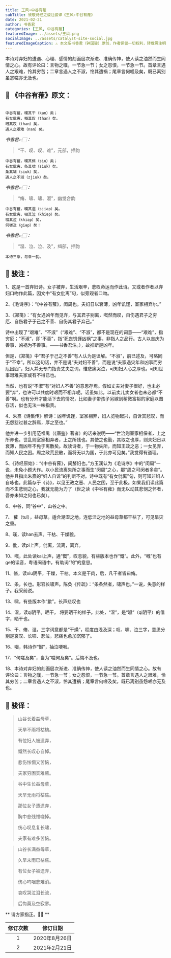 ```yaml
---
title: 王风∘中谷有蓷
subTitle: 致敬诗经之骏注骏译《王风∘中谷有蓷》 
date: 2021-02-21 
author: 书香君
categories: [王风, 中谷有蓷]
featuredImage: ../assets/王风.png
socialImage: ../assets/catalyst-site-social.jpg
featuredImageCaption: ⚠️️ 本文系书香君（钟国骏）原创，作者保留一切权利，转载需注明出处。
---
```


本诗对弃妇的遭遇、心理、感情的刻画层次渐进、准确传神，使人读之油然而生同情之心。故有评论曰：言物之暵，一节急一节；女之怨恨，一节急一节。首章言遇人之艰难，怜其穷苦；二章言遇人之不淑，怜其遭祸；尾章言何嗟及矣，既已离别虽怨嗟亦无及也。

## 🌼 《中谷有蓷》原文：
```

中谷有蓷，暵其干（kan）矣；
有女仳离，嘅其叹（than）矣。
嘅其叹（than）矣，
遇人之艰难（nan）矣。

```
*书香君👉🏻：* 

> “干、叹、叹、难”，元部，押韵

```
中谷有蓷，暵其脩（siu）矣；
有女仳离，条其啸（siuk）矣。
条其啸（siuk）矣，
遇人之不淑（zjiuk）矣。

```
*书香君👉🏻：* 

> “脩、啸、啸、淑”，幽觉合韵

```
中谷有蓷，暵其湿（sjiəp）矣。
有女仳离，啜其泣（khiəp）矣。
啜其泣（khiəp）矣，
何嗟及（giəp）矣！

```
*书香君👉🏻：* 

> “湿、泣、泣、及”，缉部，押韵

```
本诗三章，每章一韵。

```
## 🍁️ 骏注：

1、这是一首弃妇诗。女子被弃，生活艰辛，悲叹命运而作此诗。又或者作者以弃妇口吻作此篇，因文中“有女仳离”句，似旁观者口吻。

2、《毛诗序》：“《中谷有蓷》，闵周也。夫妇日以衰薄，凶年饥馑，室家相弃尔。”

3、《郑笺》：“有女遇凶年而见弃，与其君子别离，嘅然而叹，自伤遇君子之穷厄、自伤君子于己之不善、自伤其君子弃己。”

诗中出现了“艰难”、“不淑”（“艰难”、“不淑”，都不是现在的词意——“艰难”，指穷厄；“不淑”，即“不善”，指“死丧饥馑凶祸”之事，非指人之品行。古人以吉庆为善事，凶祸为不善事。——书香君注。），故推断是凶年。

但是，《郑笺》中“君子于己之不善”有人认为是误解。“不淑”，前已述及，可略同于“不幸”。所以这句话，并不是说“夫对妇不善”，而是说“夫家遇灾年和凶事而穷厄困囧”，妇人并无专门指责丈夫之词，惟悲痛哭泣，可知妇人心之厚也。可知世事艰难夫家或有不得已也。

当然，也有说“不淑”有“对妇人不善”的意思存焉。假如丈夫对妻子很好，也未必要“弃”，也许可以共度时艰而不相弃呢。话虽如此，以前卖儿卖女者也未必都“不善”啊。也有分开才能活下去的情况，比如妻子带孩子另嫁到稍微富裕的家庭以图存活，似也无法一味指责。

4、朱熹《诗集传》解诗：凶年饥馑，室家相弃，妇人览物起兴，自诉其悲叹，而无怨怼过甚之辞焉，厚之至也。”

他并进一步引用范祖禹（《唐鉴》著者）的话来说明——“世治则室家相保者，上之所养也。世乱则室家相弃者，上之所残也。其使之也勤，其取之也厚，则夫妇日以衰薄，而凶年不免于离散矣。故读诗者，于一物失所，而知王政之恶；一女见弃，而知人民之困。周之政荒民散，而将无以为国，于此亦可见矣。”我觉得有道理。

5、《诗经原始》：“《中谷有蓷》，闵嫠妇也。”方玉润认为《毛诗序》中的“闵周”一说，未免小题大作。以小民流离失所之事而生“闵周”之心，那“周之可闵者多矣”。他并且指出朱熹的“妇人自诉”的判断不对。诗中既有“有女仳离”句，则可知非妇人自咏也。此篇存于《诗》，以见王政之恶、人民之困，至于此极。如果我们读此篇而不生悲悯之心，我就无能为力了（世之读《中谷有蓷》而无以动其悲悯之怀者，吾亦未如之何也已矣）。

6、中谷，同“谷中”，山谷之中。

7、 蓷（tuī），益母草。适合潮湿之地。连低洼之地的益母草都干枯了，可见旱灾之重。

8、暵，读han去声。干枯、干燥貌。

9、仳，读pi上声。仳离，流离，离弃。

10、嘅，此处读kai上声，通“慨”，叹息貌，有些版本也作“慨”。此外，“嘅”也有ge的读音，粤语闽语中，有助词“的”的意思。

11、脩，读xiu阴平，干燥，干枯。本义是干肉，后，凡干者皆曰脩。

12、条，长也。形容长啸声。陈奂《传疏》：“条条然者，啸声也。”一说，失意的样子。我采前说。

13、啸，有些版本作“歗”。长声悲叹也

14、湿，读qi阴平。晒干， 将要晒干的样子。此处，“湿”，是“㬤”（qi阴平）的借字，晒干也。

15、干、脩、湿，三字词意都是“干燥”，程度由浅及深；叹、啸、泣三字，意思分别是哀叹、长啸、悲泣，悲痛也愈加沉郁了。

16、啜，韩诗作“惙”，抽泣哽咽。

17、“何嗟及矣”，当为“嗟何及矣”。后悔不及也。

18、本诗对弃妇的刻画层次渐进、准确传神，使人读之油然而生同情之心。故有评论曰：言物之暵，一节急一节；女之怨恨，一节急一节。首章言遇人之艰难，怜其穷苦；二章言遇人之不淑，怜其遭祸；尾章言何嗟及矣，既已离别虽怨嗟亦无及也。

## 🍁️ 骏译：

> 山谷长着益母草，
> 
> 天旱不雨将枯槁。
> 
> 有位妇人被遗弃，
> 
> 慨然长叹心自悼。
> 
> 悲伤怅惘又苦恼，
> 
> 夫家穷困实难熬。

> 谷中生长益母草，
> 
> 天旱无雨将枯焦。
> 
> 那位女子遭遗弃，
> 
> 胸中悲残惟嗟悼。
> 
> 伤心叹息复长啸，
> 
> 夫家有难多苦恼。

> 山谷长满益母草，
> 
> 久旱未雨已枯焦。
> 
> 有位女子被遗弃，
> 
> 伤心呜咽悲难消。
> 
> 哀叹哭泣泪长流，
> 
> 后悔莫及空寂寥。

** 请方家指正。🙏🏻 **

| 修订次数      | 修订日期 | 
|   :----: |    :----:   | 
| 1    | 2020年8月26日       | 
| 2    | 2021年2月21日       | 

